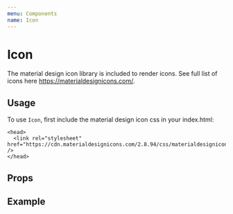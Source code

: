 ```yaml
---
menu: Components
name: Icon
---
```



# Icon

The material design icon library is included to render icons. See full list of icons here https://materialdesignicons.com/.

## Usage
To use `Icon`, first include the material design icon css in your index.html:

```
<head>
  <link rel="stylesheet" href="https://cdn.materialdesignicons.com/2.8.94/css/materialdesignicons.min.css" />
</head>
```

## Props

<PropsTable of={Icon} />

## Example
<Playground>
  <Icon name="alert-circle" color="red" size={40} />
  <Icon name="account" color="green" size={40} />
</Playground>
